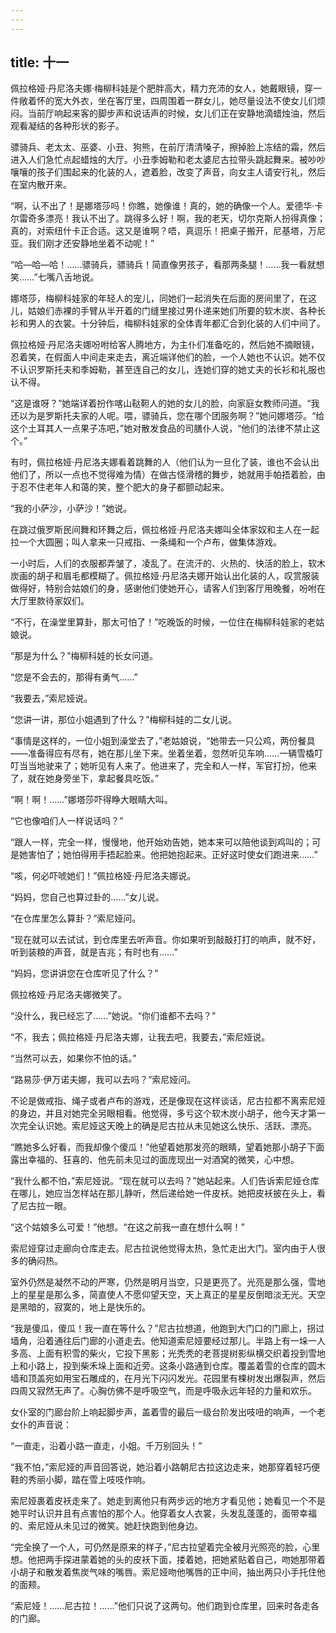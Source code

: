 ```yaml
---
---
---
```

title: 十一
---




佩拉格娅·丹尼洛夫娜·梅柳科娃是个肥胖高大，精力充沛的女人，她戴眼镜，穿一件敞着怀的宽大外衣，坐在客厅里，四周围着一群女儿，她尽量设法不使女儿们烦闷。当前厅响起来客的脚步声和说话声的时候，女儿们正在安静地滴蜡烛油，然后观看凝结的各种形状的影子。

骠骑兵、老太太、巫婆、小丑、狗熊，在前厅清清嗓子，擦掉脸上冻结的霜，然后进入人们急忙点起蜡烛的大厅。小丑季姆勒和老太婆尼古拉带头跳起舞来。被吵吵嚷嚷的孩子们围起来的化装的人，遮着脸，改变了声音，向女主人请安行礼，然后在室内散开来。

“啊，认不出了！是娜塔莎吗！你瞧，她像谁！真的，她的确像一个人。爱德华·卡尔雷奇多漂亮！我认不出了。跳得多么好！啊，我的老天，切尔克斯人扮得真像；真的，对索纽什卡正合适。这又是谁啊？唔，真逗乐！把桌子搬开，尼基塔，万尼亚。我们刚才还安静地坐着不动呢！”

“哈—哈—哈！……骠骑兵，骠骑兵！简直像男孩子，看那两条腿！……我一看就想笑……”七嘴八舌地说。

娜塔莎，梅柳科娃家的年轻人的宠儿，同她们一起消失在后面的房间里了，在这儿，姑娘们赤裸的手臂从半开着的门缝里接过男仆递来她们所要的软木炭、各种长衫和男人的衣裳。十分钟后，梅柳科娃家的全体青年都汇合到化装的人们中间了。

佩拉格娅·丹尼洛夫娜吩咐给客人腾地方，为主仆们准备吃的，然后她不摘眼镜，忍着笑，在假面人中间走来走去，离近端详他们的脸，一个人她也不认识。她不仅不认识罗斯托夫和季姆勒，甚至连自己的女儿，连她们穿的她丈夫的长衫和礼服也认不得。

“这是谁呀？”她端详着扮作喀山鞑靼人的她的女儿的脸，向家庭女教师问道。“我还以为是罗斯托夫家的人呢。喂，骠骑兵，您在哪个团服务啊？”她问娜塔莎。“给这个土耳其人一点果子冻吧，”她对散发食品的司膳仆人说，“他们的法律不禁止这个。”

有时，佩拉格娅·丹尼洛夫娜看着跳舞的人（他们认为一旦化了装，谁也不会认出他们了，所以一点也不觉得难为情）在做古怪滑稽的舞步，她就用手帕捂着脸，由于忍不住老年人和蔼的笑，整个肥大的身子都颤动起来。

“我的小萨沙，小萨沙！”她说。

在跳过俄罗斯民间舞和环舞之后，佩拉格娅·丹尼洛夫娜叫全体家奴和主人在一起拉一个大圆圈；叫人拿来一只戒指、一条绳和一个卢布，做集体游戏。

一小时后，人们的衣服都弄皱了，凌乱了。在流汗的、火热的、快活的脸上，软木炭画的胡子和眉毛都模糊了。佩拉格娅·丹尼洛夫娜开始认出化装的人，叹赏服装做得好，特别合姑娘们的身，感谢他们使她开心，请客人们到客厅用晚餐，吩咐在大厅里款待家奴们。

“不行，在澡堂里算卦，那太可怕了！”吃晚饭的时候，一位住在梅柳科娃家的老姑娘说。

“那是为什么？”梅柳科娃的长女问道。

“您是不会去的，那得有勇气……”

“我要去，”索尼娅说。

“您讲一讲，那位小姐遇到了什么？”梅柳科娃的二女儿说。

“事情是这样的，一位小姐到澡堂去了，”老姑娘说，“她带去一只公鸡，两份餐具——准备得应有尽有，她在那儿坐下来。坐着坐着，忽然听见车响……一辆雪橇叮叮当当地驶来了；她听见有人来了。他进来了，完全和人一样，军官打扮，他来了，就在她身旁坐下，拿起餐具吃饭。”

“啊！啊！……”娜塔莎吓得睁大眼睛大叫。

“它也像咱们人一样说话吗？”

“跟人一样，完全一样，慢慢地，他开始劝告她，她本来可以陪他谈到鸡叫的；可是她害怕了；她怕得用手捂起脸来。他把她抱起来。正好这时使女们跑进来……”

“咳，何必吓唬她们！”佩拉格娅·丹尼洛夫娜说。

“妈妈，您自己也算过卦的……”女儿说。

“在仓库里怎么算卦？”索尼娅问。

“现在就可以去试试，到仓库里去听声音。你如果听到敲敲打打的响声，就不好，听到装粮的声音，就是吉兆；有时也有……”

“妈妈，您讲讲您在仓库听见了什么？”

佩拉格娅·丹尼洛夫娜微笑了。

“没什么，我已经忘了……”她说。“你们谁都不去吗？”

“不，我去；佩拉格娅·丹尼洛夫娜，让我去吧，我要去，”索尼娅说。

“当然可以去，如果你不怕的话。”

“路易莎·伊万诺夫娜，我可以去吗？”索尼娅问。

不论是做戒指、绳子或者卢布的游戏，还是像现在这样谈话，尼古拉都不离索尼娅的身边，并且对她完全另眼相看。他觉得，多亏这个软木炭小胡子，他今天才第一次完全认识她。索尼娅这天晚上的确是尼古拉从未见她这么快乐、活跃、漂亮。

“瞧她多么好看，而我却像个傻瓜！”他望着她那发亮的眼睛，望着她那小胡子下面露出幸福的、狂喜的、他先前未见过的面庞现出一对酒窝的微笑，心中想。

“我什么都不怕，”索尼娅说。“现在就可以去吗？”她站起来。人们告诉索尼娅仓库在哪儿，她应当怎样站在那儿静听，然后递给她一件皮袄。她把皮袄披在头上，看了尼古拉一眼。

“这个姑娘多么可爱！”他想。“在这之前我一直在想什么啊！”

索尼娅穿过走廊向仓库走去。尼古拉说他觉得太热，急忙走出大门。室内由于人很多的确闷热。

室外仍然是凝然不动的严寒，仍然是明月当空，只是更亮了。光亮是那么强，雪地上的星星是那么多，简直使人不愿仰望天空，天上真正的星星反倒暗淡无光。天空是黑暗的，寂寞的，地上是快乐的。

“我是傻瓜，傻瓜！我一直在等什么？”尼古拉想道，他跑到大门口的门廊上，拐过墙角，沿着通往后门廊的小道走去。他知道索尼娅要经过那儿。半路上有一垛一人多高、上面有积雪的柴火，它投下黑影；光秃秃的老菩提树影纵横交织着投到雪地上和小路上，投到柴禾垛上面和近旁。这条小路通到仓库。覆盖着雪的仓库的圆木墙和顶盖宛如用宝石雕成的，在月光下闪闪发光。花园里有棵树发出爆裂声，然后四周又寂然无声了。心胸仿佛不是呼吸空气，而是呼吸永远年轻的力量和欢乐。

女仆室的门廊台阶上响起脚步声，盖着雪的最后一级台阶发出吱吜的响声，一个老女仆的声音说：

“一直走，沿着小路一直走，小姐。千万别回头！”

“我不怕，”索尼娅的声音回答说，她沿着小路朝尼古拉这边走来，她那穿着轻巧便鞋的秀丽小脚，踏在雪上吱吱作响。

索尼娅裹着皮袄走来了。她走到离他只有两步远的地方才看见他；她看见一个不是她平时认识并且有点害怕的那个人。他穿着女人衣裳，头发乱蓬蓬的，面带幸福的、索尼娅从未见过的微笑。她赶快跑到他身边。

“完全换了一个人，可仍然是原来的样子，”尼古拉望着完全被月光照亮的脸，心里想。他把两手探进蒙着她的头的皮袄下面，搂着她，把她紧贴着自己，吻她那带着小胡子和散发着焦炭气味的嘴唇。索尼娅吻他嘴唇的正中间，抽出两只小手托住他的面颊。

“索尼娅！……尼古拉！……”他们只说了这两句。他们跑到仓库里，回来时各走各的门廊。